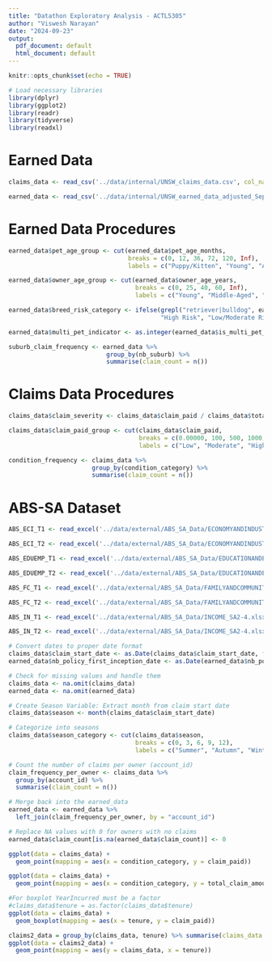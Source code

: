 ```yaml
---
title: "Datathon Exploratory Analysis - ACTL5305"
author: "Viswesh Narayan"
date: "2024-09-23"
output:
  pdf_document: default
  html_document: default
---
```


```r
knitr::opts_chunk$set(echo = TRUE)
```

```r
# Load necessary libraries
library(dplyr)
library(ggplot2)
library(readr)
library(tidyverse)
library(readxl)

```

# Earned Data

```r
claims_data <- read_csv('../data/internal/UNSW_claims_data.csv', col_names = TRUE)

earned_data <- read_csv('../data/internal/UNSW_earned_data_adjusted_Sep27.csv', col_names = TRUE)

```

# Earned Data Procedures

```r

earned_data$pet_age_group <- cut(earned_data$pet_age_months, 
                                 breaks = c(0, 12, 36, 72, 120, Inf), 
                                 labels = c("Puppy/Kitten", "Young", "Adult", "Senior", "Very Senior"))

```

```r

earned_data$owner_age_group <- cut(earned_data$owner_age_years, 
                                   breaks = c(0, 25, 40, 60, Inf), 
                                   labels = c("Young", "Middle-Aged", "Senior", "Elderly"))

```

```r

earned_data$breed_risk_category <- ifelse(grepl("retriever|bulldog", earned_data$nb_breed_name_unique, ignore.case = TRUE), 
                                          "High Risk", "Low/Moderate Risk")

earned_data$multi_pet_indicator <- as.integer(earned_data$is_multi_pet_plan)


```

```r

suburb_claim_frequency <- earned_data %>% 
                           group_by(nb_suburb) %>% 
                           summarise(claim_count = n())

```

# Claims Data Procedures

```r
claims_data$claim_severity <- claims_data$claim_paid / claims_data$total_claim_amount

claims_data$claim_paid_group <- cut(claims_data$claim_paid, 
                                    breaks = c(0.00000, 100, 500, 1000, Inf), 
                                    labels = c("Low", "Moderate", "High", "Very High"))


```

```r

condition_frequency <- claims_data %>% 
                       group_by(condition_category) %>% 
                       summarise(claim_count = n())


```

# ABS-SA Dataset

```r
ABS_ECI_T1 <- read_excel('../data/external/ABS_SA_Data/ECONOMYANDINDUSTRY.xlsx', sheet = "Table 1")

ABS_ECI_T2 <- read_excel('../data/external/ABS_SA_Data/ECONOMYANDINDUSTRY.xlsx', sheet = "Table 2")
```

```r
ABS_EDUEMP_T1 <- read_excel('../data/external/ABS_SA_Data/EDUCATIONANDEMPLOYMENT_SA2-4.xlsx', sheet = "Table 1")

ABS_EDUEMP_T2 <- read_excel('../data/external/ABS_SA_Data/EDUCATIONANDEMPLOYMENT_SA2-4.xlsx', sheet = "Table 2")
```

```r
ABS_FC_T1 <- read_excel('../data/external/ABS_SA_Data/FAMILYANDCOMMUNITY_SA2-4.xlsx', sheet = "Table 1")

ABS_FC_T2 <- read_excel('../data/external/ABS_SA_Data/FAMILYANDCOMMUNITY_SA2-4.xlsx', sheet = "Table 2")
```

```r
ABS_IN_T1 <- read_excel('../data/external/ABS_SA_Data/INCOME_SA2-4.xlsx', sheet = "Table 1")

ABS_IN_T2 <- read_excel('../data/external/ABS_SA_Data/INCOME_SA2-4.xlsx', sheet = "Table 2")
```


```r

# Convert dates to proper date format
claims_data$claim_start_date <- as.Date(claims_data$claim_start_date, format = "%Y-%m-%d")
earned_data$nb_policy_first_inception_date <- as.Date(earned_data$nb_policy_first_inception_date, format = "%Y-%m-%d")

# Check for missing values and handle them
claims_data <- na.omit(claims_data)
earned_data <- na.omit(earned_data)

```


```r

# Create Season Variable: Extract month from claim start date
claims_data$season <- month(claims_data$claim_start_date)

# Categorize into seasons
claims_data$season_category <- cut(claims_data$season, 
                                   breaks = c(0, 3, 6, 9, 12), 
                                   labels = c("Summer", "Autumn", "Winter", "Spring"))

```


```r

# Count the number of claims per owner (account_id)
claim_frequency_per_owner <- claims_data %>%
  group_by(account_id) %>%
  summarise(claim_count = n())

# Merge back into the earned_data
earned_data <- earned_data %>%
  left_join(claim_frequency_per_owner, by = "account_id")

# Replace NA values with 0 for owners with no claims
earned_data$claim_count[is.na(earned_data$claim_count)] <- 0


```


```r
ggplot(data = claims_data) +
  geom_point(mapping = aes(x = condition_category, y = claim_paid))

ggplot(data = claims_data) +
  geom_point(mapping = aes(x = condition_category, y = total_claim_amount))
```


```r
#For boxplot YearIncurred must be a factor
#claims_data$tenure = as.factor(claims_data$tenure)
ggplot(data = claims_data) +
  geom_boxplot(mapping = aes(x = tenure, y = claim_paid))

claims2_data = group_by(claims_data, tenure) %>% summarise(claims_data = mean(claim_paid))
ggplot(data = claims2_data) +
  geom_point(mapping = aes(y = claims_data, x = tenure))


```
